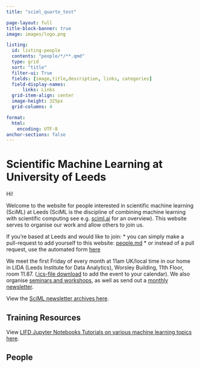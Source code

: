 ```yaml
---
title: "sciml_quarto_test"

page-layout: full
title-block-banner: true
image: images/logo.png

listing: 
  id: listing-people
  contents: "people/*/**.qmd"
  type: grid
  sort: "title"
  filter-ui: True
  fields: [image,title,description, links, categories]
  field-display-names: 
      links: Links
  grid-item-align: center
  image-height: 325px
  grid-columns: 4

format: 
  html:
    encoding: UTF-8
anchor-sections: false
---
```



# Scientific Machine Learning at University of Leeds

Hi!

Welcome to the website for people interested in scientific machine learning
(SciML) at Leeds (SciML is the discipline of combining machine learning with
scientific computing see e.g. <a href="https://sciml.ai/roadmap/">sciml.ai</a>
for an overview). This website serves to organise our work and allow others to
join us. 

If you're based at Leeds and would like to join:
* you can simply make a
pull-request to add yourself to this website: 
[people.md](https://github.com/sciml-leeds/sciml-leeds.github.io/tree/master/_data/people.yaml)
* or instead of a pull request, use the automated form [here](https://sciml-profileadder.streamlit.app)

We meet the first Friday of every month at 11am UK/local time in our home in LIDA (Leeds
Institute for Data Analytics), Worsley Building, 11th Floor, room 11.87.
([.ics-file download](assets/SciML_community_monthly_coffee-chat.ics) to add
the event to your calendar). We also organise [seminars and workshops](/events), as well as send out a 
<a href="http://eepurl.com/h65Px5">monthly newsletter</a>.

View the <a href="https://us10.campaign-archive.com/home/?u=1e7160a87211972265ca1180b&id=79fe3dd86f">SciML newsletter archives here</a>.

## Training Resources

View <a href="https://cemac.github.io/LIFD_ENV_ML_NOTEBOOKS/">LIFD Jupyter Notebooks Tutorials on various machine learning topics here</a>.

## People

::: {#listing-people}
:::


